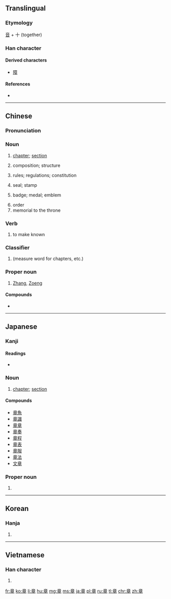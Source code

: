 ==Translingual==

===Etymology===
[[音]] + 十 (together)

===Han character===
{{Han char|rn=117|rad=立|as=06|sn=11|four=0040<sub>6</sub>|canj=卜廿日十 (YTAJ)|ids=⿱[[立]][[早]]}}

====Derived characters====
* [[障]]

====References====
* {{Han ref|kx=0871.080|dkj=25761|dj=1301.170|hdz=42709.040|uh=7AE0|ud=31456|bh=B3B9|bd=46009}}

----

==Chinese==
{{zh-hanzi-box|[[章]]}}

===Pronunciation===
{{zh-pron
|m=zhāng
|c=zoeng1
|h=pfs=chông
|mn=chiuⁿ/chiong
|w=1tsaan
|mc=y
|oc=y
|ma=y
|cat=n,v,cls,pn}}

===Noun===
{{zh-noun}}

# [[chapter]]; [[section]]
#: {{zh-usex|章節|chapter, section|link=y|inline=y}}
# composition; structure
#: {{zh-usex|文章|article, essay|link=y|inline=y}}
# rules; regulations; constitution
#: {{zh-usex|章程|rules, regulations|link=y|inline=y}}
# seal; stamp
#: {{zh-usex|圖章|stamp, seal|link=y|inline=y}}
# badge; medal; emblem
#: {{zh-usex|徽章|badge, emblem|link=y|inline=y}}
# order
# memorial to the throne
#: {{zh-usex|奏章|memorial to the throne|link=y|inline=y}}

===Verb===
{{zh-verb}}

# to make known

===Classifier===
{{zh-cls}}

# (measure word for chapters, etc.)

===Proper noun===
{{zh-proper noun}}

# {{surname|lang=zh|sort=zhang1}} [[Zhang]], [[Zoeng]]

====Compounds====
* {{zh-l|章魚/章鱼|zhāngyú}}

----

==Japanese==

===Kanji===
{{ja-kanji|grade=3|rs=立06}}

====Readings====
* {{ja-readings|on=[[しょう]] (shō)|kun=[[あや]] (aya), [[しるし]] (shirushi), [[あきらか]] (akiraka)}}

===Noun===
{{ja-noun|しょう}}

# [[chapter]]; [[section]]

====Compounds====
{{der-top}}
* [[章魚]]
* [[章識]]
* [[章章]]
* [[章奏]]
* [[章程]]
* [[章表]]
* [[章服]]
* [[章法]]
* [[文章]]
{{der-bottom}}

===Proper noun===
{{ja-pos|あきら|proper}}

# {{given name|male|lang=ja|sort=あきら}}

----

==Korean==

===Hanja===
{{ko-hanja|hangeul=[[장]]|eumhun=|mr=chang|y=cang}}

# {{defn|lang=ko|sort=立06}}

----

==Vietnamese==

===Han character===
{{vi-hantu|[[chương]]|rs=立06}}

# {{defn|lang=vi|sort=立06}}

[[fr:章]]
[[ko:章]]
[[li:章]]
[[hu:章]]
[[mg:章]]
[[ms:章]]
[[ja:章]]
[[pl:章]]
[[ru:章]]
[[tl:章]]
[[chr:章]]
[[zh:章]]